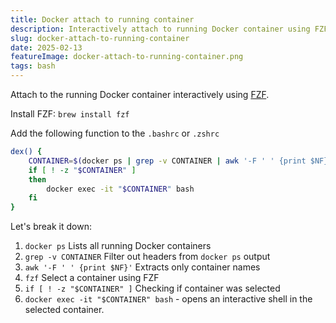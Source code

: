 ```yaml
---
title: Docker attach to running container
description: Interactively attach to running Docker container using FZF
slug: docker-attach-to-running-container
date: 2025-02-13
featureImage: docker-attach-to-running-container.png
tags: bash
---
```

Attach to the running Docker container interactively using [FZF](https://github.com/junegunn/fzf).

Install FZF: `brew install fzf`

Add the following function to the `.bashrc` or `.zshrc`

```bash
dex() {
    CONTAINER=$(docker ps | grep -v CONTAINER | awk '-F ' ' {print $NF}' | fzf)
    if [ ! -z "$CONTAINER" ]
    then
        docker exec -it "$CONTAINER" bash
    fi
}
```

Let's break it down:

1. `docker ps` Lists all running Docker containers
2. `grep -v CONTAINER` Filter out headers from `docker ps` output
3. `awk '-F ' ' {print $NF}'` Extracts only container names
4. `fzf` Select a container using FZF
5. `if [ ! -z "$CONTAINER" ]` Checking if container was selected
6. `docker exec -it "$CONTAINER" bash` - opens an interactive shell in the selected container.
